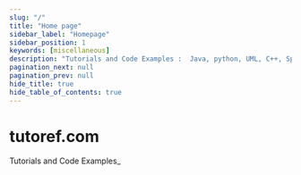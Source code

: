 ```yaml
---
slug: "/"
title: "Home page"
sidebar_label: "Homepage"
sidebar_position: 1
keywords: [miscellaneous]
description: "Tutorials and Code Examples :  Java, python, UML, C++, Spring"
pagination_next: null
pagination_prev: null
hide_title: true
hide_table_of_contents: true
---
```



<div className="hero homeBgWrapper">
    <div className="homeBgText">
      <h1 className="hero__title">tutoref.com</h1>
      <p className="hero__subtitle">Tutorials and Code Examples_</p><br/>
      <SmootScroll elementId="home_container" cName="button button--secondary button--lg" txt="Start Learning 📖" />
    </div>
    <div className="homeBgImg" id="homeBgImg">
      <BackgroundImage
        src='img/home-desert-bg.jpg'
        width='100%'
        height='100%'
        backgroundSize='cover'
        lazyLoad
      />
    </div>
    <div className="homeParticles">
      <HomeParticles/>
    </div>
</div>


<div className="row categories_container" id="home_container">
  <MediaCard title="Software Development" icon="programming.png" link="/software-development/" description="Programming and Development tutorials using various programming languages"  />
  <MediaCard title="Miscellaneous" icon="miscellaneous.png" link="/miscellaneous/" description="Various Tutorials, how-to guides and code examples related to different computer science subjects."  />
  <MediaCard title="Java" icon="java.png" link="/java/" description="Programming tutorials and articles related to java technology"  />
  <MediaCard title="Cloud Computing" icon="cloud-computing.png" link="/cloud-computing/" description="Tutorials covering mainly Amazon AWS, Microfost Azure and Google Cloud."  />
  <MediaCard title="Tools" icon="tools.png" link="/tools/" description="Online tools that will help you complete your daily tasks."  />
  <MediaCard title="Software Design" icon="software-design.png" link="/software-design/" description="all about modeling and software design."  />
  <MediaCard title="Cybersecurity" icon="cybersecurity.png" link="/cybersecurity/" description="CyberSEcurity tutorials and guides."  />
  <MediaCard title="Software Quality" icon="soft-quality.png" link="/software-quality/" description="Tutorials related to different aspects of software quality."  />
</div>
